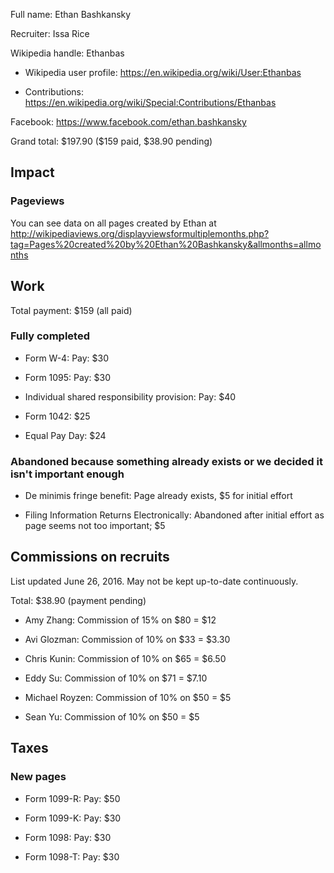 Full name: Ethan Bashkansky

Recruiter: Issa Rice

Wikipedia handle: Ethanbas

* Wikipedia user profile: https://en.wikipedia.org/wiki/User:Ethanbas

* Contributions: https://en.wikipedia.org/wiki/Special:Contributions/Ethanbas

Facebook: https://www.facebook.com/ethan.bashkansky

Grand total: $197.90 ($159 paid, $38.90 pending)

== Impact ==

=== Pageviews ===

You can see data on all pages created by Ethan at http://wikipediaviews.org/displayviewsformultiplemonths.php?tag=Pages%20created%20by%20Ethan%20Bashkansky&allmonths=allmonths

== Work ==

Total payment: $159 (all paid)

=== Fully completed ===

* Form W-4: Pay: $30

* Form 1095: Pay: $30

* Individual shared responsibility provision: Pay: $40

* Form 1042: $25

* Equal Pay Day: $24 

=== Abandoned because something already exists or we decided it isn't important enough ===

* De minimis fringe benefit: Page already exists, $5 for initial effort

* Filing Information Returns Electronically: Abandoned after initial effort as page seems not too important; $5

== Commissions on recruits ==

List updated June 26, 2016. May not be kept up-to-date continuously.

Total: $38.90 (payment pending)

* Amy Zhang: Commission of 15% on $80 = $12

* Avi Glozman: Commission of 10% on $33 = $3.30

* Chris Kunin: Commission of 10% on $65 = $6.50

* Eddy Su: Commission of 10% on $71 = $7.10

* Michael Royzen: Commission of 10% on $50 = $5

* Sean Yu: Commission of 10% on $50 = $5

== Taxes ==

=== New pages ===

* Form 1099-R: Pay: $50

* Form 1099-K: Pay: $30

* Form 1098: Pay: $30

* Form 1098-T: Pay: $30